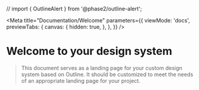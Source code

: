 
<!-- Importing the needed components for default stories -->
// import { OutlineAlert } from '@phase2/outline-alert';

<Meta
  title="Documentation/Welcome"
  parameters={{
    viewMode: 'docs',
    previewTabs: {
      canvas: {
        hidden: true,
      },
    },
  }}
/>

# Welcome to your design system

> This document serves as a landing page for your custom design system based on Outline.
> It should be customized to meet the needs of an appropriate landing page for your project.
